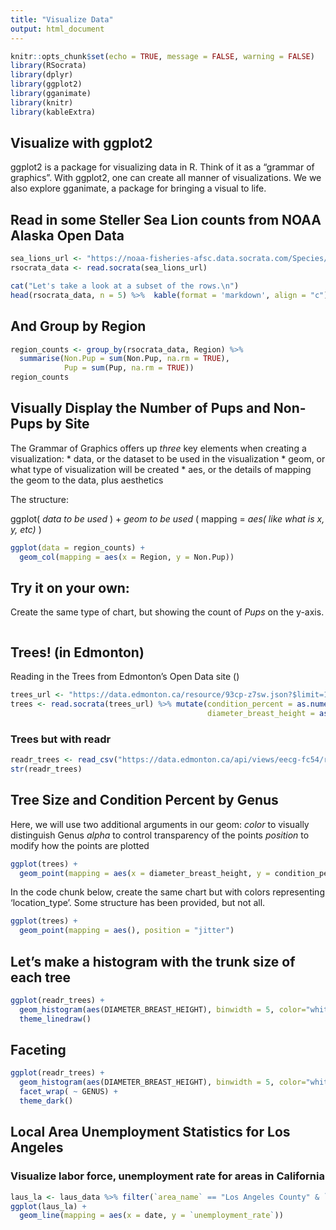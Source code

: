```yaml
---
title: "Visualize Data"
output: html_document
---
```


```r
knitr::opts_chunk$set(echo = TRUE, message = FALSE, warning = FALSE)
library(RSocrata)
library(dplyr)
library(ggplot2)
library(gganimate)
library(knitr)
library(kableExtra)
```

## Visualize with ggplot2

ggplot2 is a package for visualizing data in R. Think of it as a "grammar of graphics".
With ggplot2, one can create all manner of visualizations. We we also explore gganimate, a package for bringing a visual to life. 

## Read in some Steller Sea Lion counts from NOAA Alaska Open Data

```r
sea_lions_url <- "https://noaa-fisheries-afsc.data.socrata.com/Species/2016-Counts-of-Steller-Sea-Lions-Pups-Adults-and-J/cntk-5zqj"
rsocrata_data <- read.socrata(sea_lions_url)

cat("Let's take a look at a subset of the rows.\n")
head(rsocrata_data, n = 5) %>%  kable(format = 'markdown', align = "c")
```

## And Group by Region

```r
region_counts <- group_by(rsocrata_data, Region) %>% 
  summarise(Non.Pup = sum(Non.Pup, na.rm = TRUE),
            Pup = sum(Pup, na.rm = TRUE))
region_counts
```

## Visually Display the Number of Pups and Non-Pups by Site

The Grammar of Graphics offers up *three* key elements when creating a visualization:
* data, or the dataset to be used in the visualization
* geom, or what type of visualization will be created
* aes, or the details of mapping the geom to the data, plus aesthetics

The structure:

ggplot( *data to be used* ) +
  *geom to be used* ( mapping = *aes( like what is x, y, etc)* )

```r
ggplot(data = region_counts) +
  geom_col(mapping = aes(x = Region, y = Non.Pup))
```

## Try it on your own:
Create the same type of chart, but showing the count of *Pups* on the y-axis. 

```r


```

## Trees! (in Edmonton)

Reading in the Trees from Edmonton's Open Data site ()

```r
trees_url <- "https://data.edmonton.ca/resource/93cp-z7sw.json?$limit=100000"  ## Just 100,000 records to make things a little faster
trees <- read.socrata(trees_url) %>% mutate(condition_percent = as.numeric(condition_percent),
                                            diameter_breast_height = as.numeric(diameter_breast_height))
```

### Trees but with readr

```r
readr_trees <- read_csv("https://data.edmonton.ca/api/views/eecg-fc54/rows.csv?accessType=DOWNLOAD")
str(readr_trees)

```


## Tree Size and Condition Percent by Genus
Here, we will use two additional arguments in our geom: 
*color* to visually distinguish Genus
*alpha* to control transparency of the points
*position* to modify how the points are plotted

```r
ggplot(trees) +
  geom_point(mapping = aes(x = diameter_breast_height, y = condition_percent, color = genus, alpha = 0.8), position = "jitter")
```

In the code chunk below, create the same chart but with colors representing 'location_type'. Some structure has been provided, but not all. 

```r
ggplot(trees) +
  geom_point(mapping = aes(), position = "jitter")
```

## Let's make a histogram with the trunk size of each tree

```r
ggplot(readr_trees) +
  geom_histogram(aes(DIAMETER_BREAST_HEIGHT), binwidth = 5, color="white") +
  theme_linedraw()
```



## Faceting

```r
ggplot(readr_trees) +
  geom_histogram(aes(DIAMETER_BREAST_HEIGHT), binwidth = 5, color="white") +
  facet_wrap( ~ GENUS) +
  theme_dark()
```


## Local Area Unemployment Statistics for Los Angeles
### Visualize labor force, unemployment rate for areas in California

```r
laus_la <- laus_data %>% filter(`area_name` == "Los Angeles County" & `seasonally_adjusted_y_n` == "Y")
ggplot(laus_la) +
  geom_line(mapping = aes(x = date, y = `unemployment_rate`))

```



















